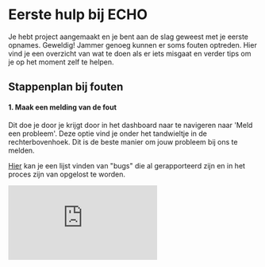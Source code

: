 # Eerste hulp bij ECHO

Je hebt project aangemaakt en je bent aan de slag geweest met je eerste opnames. Geweldig!
Jammer genoeg kunnen er soms fouten optreden. Hier vind je een overzicht van wat te doen als er iets misgaat en verder tips om je op het moment zelf te helpen.

## Stappenplan bij fouten
#### 1. Maak een melding van de fout 
Dit doe je door  je krijgt door in het dashboard naar te navigeren naar 'Meld een probleem'. Deze optie vind je onder het tandwieltje in de rechterbovenhoek. Dit is de beste manier om jouw probleem bij ons te melden. 

[Hier](https://www.notion.so/dembrane/ECHO-Known-Issues-1f59cd84270580b8bdd4d5ec316a2f8a?pvs=4) kan je een lijst vinden van "bugs" die al gerapporteerd zijn en in het proces zijn van opgelost te worden. 

<div
  style={{
    position: "relative",
    paddingBottom: "58.88767720828789%",
    height: 0
  }}
>
  <iframe
    src="https://www.loom.com/embed/70639f77b81f421e8f54047e97f27aca?sid=7d31de1f-7ffa-4689-84fb-12babda84784"
    frameBorder={0}
    webkitallowfullscreen=""
    mozallowfullscreen=""
    allowFullScreen=""
    style={{
      position: "absolute",
      top: 0,
      left: 0,
      width: "100%",
      height: "100%"
    }}
  />
</div>

#### 2. Bekijk de hulpvragen op deze pagina
Heb je gevonden wat je zocht? Super 👏 <br/> 
Niet gevonden wat je zocht? <br/>
&nbsp;&nbsp;&nbsp;&nbsp; Stuur ons jouw hulpvraag. Dit kan via dit [formulier](https://tally.so/r/woz64x). Of via de knop 'Meld een Probleem' in het dashboard. 

## Hulpvragen 

### Help in mijn transcriptie komen vreemde herhalingen voor
Indien je in je transcriptie vreemde herhalingen tegenkomt zoals "TV GELDERLAND" dan betekend dit dat de audio kwaliteit niet voldoende was om een zin te maken. 
Dit komt ook voor als de opname tijdens pauzes aan blijft staan en er dus geen gesprek was om op te nemen. <br/>  
🫰**Tip**: Zet je opname op pauze wanneer er een pauze in je sessie is. 

### Help hoe check ik mijn audio kwaliteit? 
Klik in het linkerzijpaneel de conversatie aan waar je de geluidskwaliteit van wilt nagaan. Klik dan op het tablad "Transcript". Hier vind je vervolgens een toggle om de audiospeler zichtbaar te maken.

Navigeer naar stukken in het het transcript waar vreemde herhalingen voorkomen. Of stukken die heel erg kort zijn, bijvoorbeeld maar 1 zin. 
- Luister naar deze stukken. 
- Als je kan verstaan wat er gezegt wordt maar dit komt niet terug in jouw transcriptie, kijk dan naar de volgende hulpvraag. 
- Versta je ook niet wat er gezegd is? Dan is de audiokwaliteit jammer genoeg te laag om een goede transcriptie te bekomen. 
![](/DocsDashboard_Audiospeler.png) <br/>  

### Help mijn transcriptie kwaliteit is slecht maar mijn audio is wel oke
Jammer dat dit is voorgegevallen. We doen ons best om dit te vermijden en de transcriptie direct juist te laten verlopen. Maar gelukkig, als de audio goed is kunnen we de transcriptie opnieuw laten uitvoeren. 
 - Klik op het icoon van de rondraaiende pijltjes om de hertranscriptie te starten. 
![](/Docs_Hertranscriptie.png) <br/>  



### Help Ik zie een gesprek niet in het dashboard verschijnen
1. Heb je gekeken of het portaal goed aan het opnemen is ? Geen zwart scherm en goede wifi verbinding?
2. Indien dit zo is dan kan het zijn dat er een kleine server congestie is. <br/> 
🧪 Je kan dit testen door de QR code opnieuw te scannen en een nieuw gesprek te starten. <br/>
 &nbsp;&nbsp;&nbsp;&nbsp; Verschijnt deze wel in het dashboard? <br/> 
 &nbsp;&nbsp;&nbsp;&nbsp; Ga dan door met dit gesprek en sluit het andere af. <br/> 
 &nbsp;&nbsp;&nbsp;&nbsp; Verschijnt deze ook niet? <br/> 
 &nbsp;&nbsp;&nbsp;&nbsp; Dan heeft de server het even druk. In dit geval moet je even wachten. <br/> 
&nbsp;&nbsp;&nbsp;&nbsp; Alles gaat wel gewoon goed achter de schermen.

### Help ik heb geen internet 
Zit je op een locatie zonder internet en wil je toch Dembrane later gebruiken? Neem dan het gesprek op met je telefoon. Deze kan je later uploaden via het dashboard. Dit door je door op het + icoontje te klikken naast 'Gesprekken'. Dit opent je file explorer waar je een bestand kan selecteren. 

🪲 Indien dit niet zo is, maak dan een foutmelding zoals hierboven staat beschreven.
